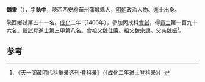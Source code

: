 '''魏秉'''（{{bd|1432年||？}}），字'''執中'''，陝西西安府華州蒲城縣人，[[明朝|明朝]]政治人物。進士出身。

陝西鄉試第五十一名。[[成化|成化]]二年（1466年），參加丙戌科[[會試|會試]]，得[[貢士|貢士]]第一百九十六名。[[殿試|殿試]]登[[進士|進士]]第三甲第八名。曾祖父[[魏仕廉|魏仕廉]]。祖父[[魏宗讓|魏宗讓]]。父亲[[魏振|魏振]]<ref>《天一阁藏明代科举录选刊·登科录》（《成化二年进士登科录》）</ref>。

==参考==
{{reflist}}
{{明朝人物小作品}}
{{成化二年丙戌科殿試金榜}}
